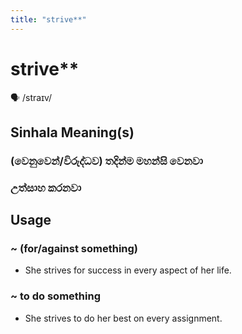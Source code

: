 ```yaml
---
title: "strive**"
---
```


# strive**

🗣️ /straɪv/

## Sinhala Meaning(s)

### (වෙනුවෙන්/විරුද්ධව) තදින්ම මහන්සි වෙනවා
### උත්සාහ කරනවා

## Usage

### ~ (for/against something)

- She strives for success in every aspect of her life.


### ~ to do something

- She strives to do her best on every assignment.

